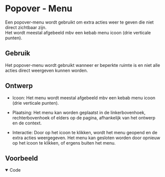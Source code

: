 
# Popover - Menu

Een popover-menu wordt gebruikt om extra acties weer te geven die niet direct zichtbaar zijn.<br/>
Het wordt meestal afgebeeld mbv een kebab menu icoon (drie verticale punten).

## Gebruik

Het popover-menu wordt gebruikt wanneer er beperkte ruimte is en niet alle acties direct weergeven kunnen worden.

## Ontwerp

- Icoon: Het menu wordt meestal afgebeeld mbv een kebab menu icoon (drie verticale punten).

- Plaatsing: Het menu kan worden geplaatst in de linkerbovenhoek, rechterbovenhoek of elders op de pagina, afhankelijk
  van het ontwerp en de context.

- Interactie: Door op het icoon te klikken, wordt het menu geopend en de extra acties weergegeven.
  Het menu kan gesloten worden door opnieuw op het icoon te klikken, of ergens buiten het menu.

## Voorbeeld

<Canvas of={menuStories.Menu} sourceState='none' />

<details open>
    <summary>Code</summary>
    <Source code={menuSource} language="ts" dark={true} />
</details>